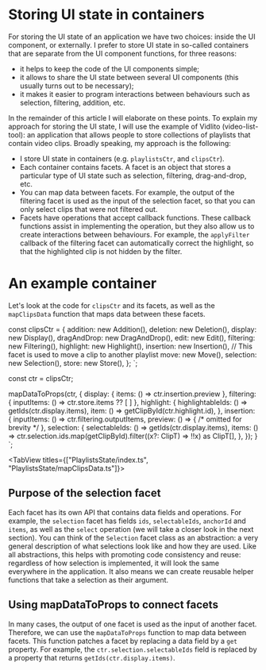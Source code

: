 # Storing UI state in containers

For storing the UI state of an application we have two choices: inside the UI component, or externally.
I prefer to store UI state in so-called containers that are separate from the UI component functions, for three reasons:

- it helps to keep the code of the UI components simple;
- it allows to share the UI state between several UI components (this usually turns out to be necessary);
- it makes it easier to program interactions between behaviours such as selection, filtering, addition, etc.

In the remainder of this article I will elaborate on these points. To explain my approach for storing the UI state,
I will use the example of Vidlito (video-list-tool): an application that allows people to store collections of playlists that contain video clips.
Broadly speaking, my approach is the following:

- I store UI state in containers (e.g. `playlistsCtr`, and `clipsCtr`).
- Each container contains facets. A facet is an object that stores a particular type of UI state such as selection, filtering, drag-and-drop, etc.
- You can map data between facets. For example, the output of the filtering facet is used as the input of the selection facet, so that you can
  only select clips that were not filtered out.
- Facets have operations that accept callback functions. These callback functions assist in implementing the operation, but they also allow us
  to create interactions between behaviours. For example, the `applyFilter` callback of the filtering facet can automatically correct the
  highlight, so that the highlighted clip is not hidden by the filter.

# An example container

Let's look at the code for `clipsCtr` and its facets, as well as the `mapClipsData` function that maps data between these facets.


const clipsCtr = {
  addition: new Addition<ClipT>(),
  deletion: new Deletion(),
  display: new Display<ClipT>(),
  dragAndDrop: new DragAndDrop(),
  edit: new Edit(),
  filtering: new Filtering<ClipT>(),
  highlight: new Highlight<ClipT>(),
  insertion: new Insertion<ClipT>(),
  // This facet is used to move a clip to another playlist
  move: new Move(),
  selection: new Selection<ClipT>(),
  store: new Store<ClipT>(),
};
`;


  const ctr = clipsCtr;

  mapDataToProps(ctr, {
    display: { items: () => ctr.insertion.preview },
    filtering: { inputItems: () => ctr.store.items ?? [ ] },
    highlight: {
      highlightableIds: () => getIds(ctr.display.items),
      item: () => getClipById(ctr.highlight.id),
    },
    insertion: {
      inputItems: () => ctr.filtering.outputItems,
      preview: () => { /* omitted for brevity */ },
    selection: {
      selectableIds: () => getIds(ctr.display.items),
      items: () => ctr.selection.ids.map(getClipById).filter((x?: ClipT) => !!x) as ClipT[],
    },
  });
}
`;

<TabView titles={["PlaylistsState/index.ts", "PlaylistsState/mapClipsData.ts"]}>
<CodeSnippet code={code1} />
<CodeSnippet code={code2} />
</TabView>

## Purpose of the selection facet

Each facet has its own API that contains data fields and operations. For example, the `selection` facet has fields
`ids`, `selectableIds`, `anchorId` and `items`, as well as the `select` operation (we will take a closer look
in the next section). You can think of the `Selection` facet class as an abstraction: a very general description of what
selections look like and how they are used. Like all abstractions, this helps with promoting code consistency and reuse:
regardless of how selection is implemented, it will look the same everywhere in the application.
It also means we can create reusable helper functions that take a selection as their argument.

## Using mapDataToProps to connect facets

In many cases, the output of one facet is used as the input of another facet. Therefore, we can use the `mapDataToProps`
function to map data between facets. This function patches a facet by
replacing a data field by a `get` property. For example, the `ctr.selection.selectableIds` field is replaced by a
property that returns `getIds(ctr.display.items)`.
